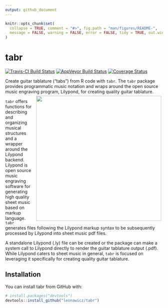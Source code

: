 ```yaml
---
output: github_document
---
```


<!-- README.md is generated from README.Rmd. Please edit that file -->

```r
knitr::opts_chunk$set(
  collapse = TRUE, comment = "#>", fig.path = "man/figures/README-",
  message = FALSE, warning = FALSE, error = FALSE, tidy = TRUE, out.width = "100%"
)
```

# tabr

[![Travis-CI Build Status](https://travis-ci.org/leonawicz/tabr.svg?branch=master)](https://travis-ci.org/leonawicz/tabr)
[![AppVeyor Build Status](https://ci.appveyor.com/api/projects/status/github/leonawicz/tabr?branch=master&svg=true)](https://ci.appveyor.com/project/leonawicz/tabr)
[![Coverage Status](https://img.shields.io/codecov/c/github/leonawicz/tabr/master.svg)](https://codecov.io/github/leonawicz/tabr?branch=master)

Create guitar tablature ("tabs") from R code with `tabr`. The `tabr` package provides programmatic music notation and wraps around the open source music engraving program, Lilypond, for creating quality guitar tablature.<img src="tabr_logo_small.png" style="float:right;margin:5px;width:400px;">

`tabr` offers functions for describing and organizing musical structures and a wrapper around the Lilypond backend. Lilypond is open source music engraving software for generating high quality sheet music based on markup language. `tabr` generates files following the Lilypond markup syntax to be subsequently processed by Lilypond into sheet music pdf files.

A standalone Lilypond (.ly) file can be created or the package can make a system call to Lilypond directly to render the guitar tablature output (.pdf). While Lilypond caters to sheet music in general, `tabr` is focused on leveraging it specifically for creating quality guitar tablature.

## Installation

You can install tabr from GitHub with:

```r
# install.packages("devtools")
devtools::install_github("leonawicz/tabr")
```
